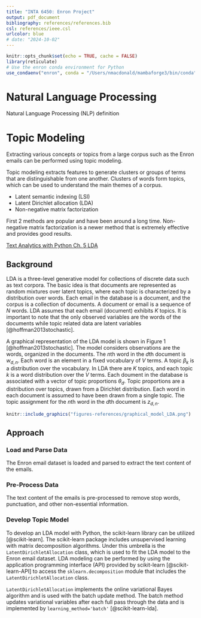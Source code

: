 ```yaml
---
title: "INTA 6450: Enron Project"
output: pdf_document
bibliography: references/references.bib
csl: references/ieee.csl
urlcolor: blue
# date: "2024-10-02"
---
```


```r
knitr::opts_chunk$set(echo = TRUE, cache = FALSE)
library(reticulate)
# Use the enron conda environment for Python
use_condaenv("enron", conda = "/Users/nmacdonald/mambaforge3/bin/conda")
```

# Natural Language Processing

Natural Language Processing (NLP) definition 

# Topic Modeling

Extracting various concepts or topics from a large corpus such as the Enron emails can be performed using topic modeling.

Topic modeling extracts features to generate clusters or groups of terms that are distinguishable from one another.
Clusters of words form topics, which can be used to understand the main themes of a corpus.

- Latent semantic indexing (LSI)
- Latent Dirichlet allocation (LDA)
- Non-negative matrix factorization

First 2 methods are popular and have been around a long time.
Non-negative matrix factorization is a newer method that is extremely effective and provides good results.

[Text Analytics with Python Ch. 5 LDA](https://learning.oreilly.com/library/view/text-analytics-with/9781484223871/A427287_1_En_5_Chapter.html)




## Background

LDA is a three-level generative model for collections of discrete data such as text corpora.
The basic idea is that documents are represented as random mixtures over latent topics, 
where each topic is characterized by a distribution over words.
Each email in the database is a document, and the corpus is a collection of documents.
A document or email is a sequence of $N$ words.
LDA assumes that each email (document) exhibits $K$ topics.
It is important to note that the only observed variables are the words of the documents while 
topic related data are latent variables [@hoffman2013stochastic].

A graphical representation of the LDA model 
is shown in Figure 1 [@hoffman2013stochastic].
The model considers observations are the words, organized in the documents.
The $n$th word in the $d$th document is $w_{d,n}$.
Each word is an element in a fixed vocabulary of $V$ terms.
A topic $\beta_k$ is a distribution over the vocabulary.
In LDA there are $K$ topics, and each topic $k$ is a word distribution over the $V$ terms.
Each doument in the database is associated with a vector of topic proportions $\theta_d$.
Topic proportions are a distribution over topics, drawn from a Dirichlet distribution.
Each word in each document is assumed to have been drawn from a single topic.
The topic assignment for the $n$th word in the $d$th document is $z_{d,n}$.

```r
knitr::include_graphics("figures-references/graphical_model_LDA.png")
```

## Approach

### Load and Parse Data 

The Enron email dataset is loaded and parsed to extract the text content of the emails.

### Pre-Process Data

The text content of the emails is pre-processed to remove stop words, punctuation, and other non-essential information.

### Develop Topic Model

To develop an LDA model with Python, the scikit-learn library can be utilized [@scikit-learn].
The scikit-learn package includes unsupervised learning with matrix decomposition algorithms.
Under this umbrella is the `LatentDirichletAllocation` class, which is used to fit the LDA model to the Enron email dataset.
LDA modeling can be performed by using the application programming interface (API) provided by scikit-learn [@scikit-learn-API]
to access the `sklearn.decomposition` module that includes the `LatentDirichletAllocation` class.

`LatentDirichletAllocation` implements the online variational Bayes algorithm and is used with the batch update method. 
The batch method updates variational variables after each full pass through the data and is implemented by 
`learning_method='batch'` [@scikit-learn-lda].




